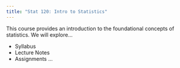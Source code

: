 ```yaml
---
title: "Stat 120: Intro to Statistics"
---
```


This course provides an introduction to the foundational concepts of statistics. We will explore...

- Syllabus
- Lecture Notes
- Assignments
...
